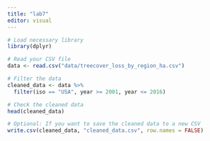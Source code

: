 ```yaml
---
title: "lab7"
editor: visual
---
```



```r
# Load necessary library
library(dplyr)

# Read your CSV file
data <- read.csv("data/treecover_loss_by_region_ha.csv")

# Filter the data
cleaned_data <- data %>%
  filter(iso == "USA", year >= 2001, year <= 2016)

# Check the cleaned data
head(cleaned_data)

# Optional: If you want to save the cleaned data to a new CSV
write.csv(cleaned_data, "cleaned_data.csv", row.names = FALSE)

```

